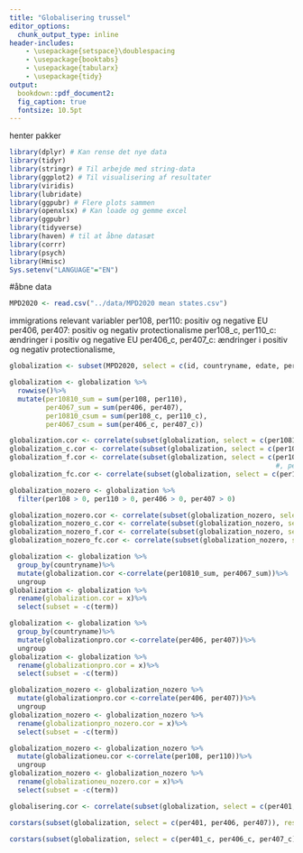 ---
title: "Globalisering trussel"
editor_options: 
  chunk_output_type: inline
header-includes:
    - \usepackage{setspace}\doublespacing
    - \usepackage{booktabs} 
    - \usepackage{tabularx}
    - \usepackage{tidy}
output:   
  bookdown::pdf_document2:
  fig_caption: true
  fontsize: 10.5pt
---
henter pakker
```{r hente-pakker, message=FALSE, include=FALSE, echo=FALSE}
library(dplyr) # Kan rense det nye data
library(tidyr)
library(stringr) # Til arbejde med string-data
library(ggplot2) # Til visualisering af resultater
library(viridis)
library(lubridate)
library(ggpubr) # Flere plots sammen
library(openxlsx) # Kan loade og gemme excel
library(ggpubr)
library(tidyverse)
library(haven) # til at åbne datasæt 
library(corrr)
library(psych)
library(Hmisc)
Sys.setenv("LANGUAGE"="EN")
```

#åbne data
```{r åbne-data, include=FALSE, echo=FALSE}
MPD2020 <- read.csv("../data/MPD2020 mean states.csv")
```


immigrations relevant variabler
per108, per110: positiv og negative EU
per406, per407: positiv og negativ protectionalisme
per108_c, per110_c: ændringer i positiv og negative EU
per406_c, per407_c: ændringer i positiv og negativ protectionalisme,
```{r}
globalization <- subset(MPD2020, select = c(id, countryname, edate, per108, per110, per406, per407, per108_c, per110_c, per406_c, per407_c, per401, per403, per401_c))
```


```{r}
globalization <- globalization %>%
  rowwise()%>%
  mutate(per10810_sum = sum(per108, per110),
         per4067_sum = sum(per406, per407),
         per10810_csum = sum(per108_c, per110_c),
         per4067_csum = sum(per406_c, per407_c))
```

```{r}
globalization.cor <- correlate(subset(globalization, select = c(per10810_sum, per4067_sum)))
globalization_c.cor <- correlate(subset(globalization, select = c(per10810_csum, per4067_csum)))
globalization_f.cor <- correlate(subset(globalization, select = c(per108, per110, per406, per407)))
                                                                  #, per401, per403)))
globalization_fc.cor <- correlate(subset(globalization, select = c(per108_c, per110_c, per406_c, per407_c)))
```

```{r}
globalization_nozero <- globalization %>%
  filter(per108 > 0, per110 > 0, per406 > 0, per407 > 0)
```

```{r, message=F, echo=F,include=F}
globalization_nozero.cor <- correlate(subset(globalization_nozero, select = c(per10810_sum, per4067_sum)))
globalization_nozero_c.cor <- correlate(subset(globalization_nozero, select = c(per10810_csum, per4067_csum)))
globalization_nozero_f.cor <- correlate(subset(globalization_nozero, select = c(per108, per110, per406, per407)))
globalization_nozero_fc.cor <- correlate(subset(globalization_nozero, select = c(per108_c, per110_c, per406_c, per407_c, )))
```

```{r, message=F, echo=F,include=F}
globalization <- globalization %>%
  group_by(countryname)%>%
  mutate(globalization.cor <-correlate(per10810_sum, per4067_sum))%>%
  ungroup
globalization <- globalization %>%
  rename(globalization.cor = x)%>%
  select(subset = -c(term))
```

```{r, message=F, echo=F,include=F}
globalization <- globalization %>%
  group_by(countryname)%>%
  mutate(globalizationpro.cor <-correlate(per406, per407))%>%
  ungroup
globalization <- globalization %>%
  rename(globalizationpro.cor = x)%>%
  select(subset = -c(term))
```

```{r, message=F, echo=F,include=F}
globalization_nozero <- globalization_nozero %>%
  mutate(globalizationpro.cor <-correlate(per406, per407))%>%
  ungroup
globalization_nozero <- globalization_nozero %>%
  rename(globalizationpro_nozero.cor = x)%>%
  select(subset = -c(term))
```

```{r, message=F, echo=F,include=F}
globalization_nozero <- globalization_nozero %>%
  mutate(globalizationeu.cor <-correlate(per108, per110))%>%
  ungroup
globalization_nozero <- globalization_nozero %>%
  rename(globalizationeu_nozero.cor = x)%>%
  select(subset = -c(term))
```

```{r}
globalisering.cor <- correlate(subset(globalization, select = c(per401, per406, per407)))

```

```{r}
corstars(subset(globalization, select = c(per401, per406, per407)), result = "latex")
```

```{r}
corstars(subset(globalization, select = c(per401_c, per406_c, per407_c)), result = "latex")
```


